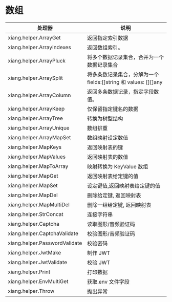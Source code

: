 # 数组

| 处理器                        | 说明                                                            |
| ----------------------------- | --------------------------------------------------------------- |
| xiang.helper.ArrayGet         | 返回指定索引数据                                                |
| xiang.helper.ArrayIndexes     | 返回数组索引。                                                  |
| xiang.helper.ArrayPluck       | 将多个数据记录集合，合并为一个数据记录集合                      |
| xiang.helper.ArraySplit       | 将多条数记录集合，分解为一个 fields:[]string 和 values: [][]any |
| xiang.helper.ArrayColumn      | 返回多条数据记录，指定字段数值。                                |
| xiang.helper.ArrayKeep        | 仅保留指定键名的数据                                            |
| xiang.helper.ArrayTree        | 转换为树型结构                                                  |
| xiang.helper.ArrayUnique      | 数组排重                                                        |
| xiang.helper.ArrayMapSet      | 数组映射设定数值                                                |
| xiang.helper.MapKeys          | 返回映射表的键                                                  |
| xiang.helper.MapValues        | 返回映射表的数值                                                |
| xiang.helper.MapToArray       | 映射转换为 KeyValue 数组                                        |
| xiang.helper.MapGet           | 返回映射表给定键的值                                            |
| xiang.helper.MapSet           | 设定键值,返回映射表给定键的值                                   |
| xiang.helper.MapDel           | 删除给定键, 返回映射表                                          |
| xiang.helper.MapMultiDel      | 删除一组给定键, 返回映射表                                      |
| xiang.helper.StrConcat        | 连接字符串                                                      |
| xiang.helper.Captcha          | 读取图形/音频验证码                                             |
| xiang.helper.CaptchaValidate  | 校验图形/音频验证码                                             |
| xiang.helper.PasswordValidate | 校验密码                                                        |
| xiang.helper.JwtMake          | 制作 JWT                                                        |
| xiang.helper.JwtValidate      | 校验 JWT                                                        |
| xiang.helper.Print            | 打印数据                                                        |
| xiang.helper.EnvMultiGet      | 获取.env 文件字段                                               |
| xiang.helper.Throw            | 抛出异常                                                        |
